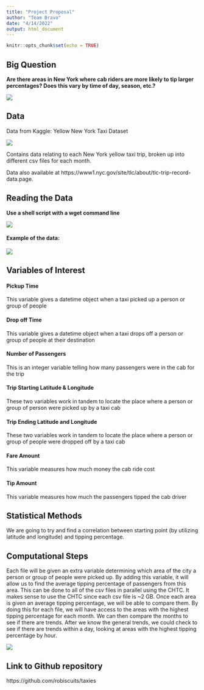 ```yaml
---
title: "Project Proposal"
author: "Team Bravo"
date: "4/14/2022"
output: html_document
---
```


```r
knitr::opts_chunk$set(echo = TRUE)
```

## Big Question

**Are there areas in New York where cab riders are more likely to tip larger percentages? Does this vary by time of day, season, etc.?**

![](New York.jpg)

## Data

Data from Kaggle: Yellow New York Taxi Dataset

![](taxi.png)

Contains data relating to each New York yellow taxi trip, broken up into different csv files for each month.

Data also available at https://www1.nyc.gov/site/tlc/about/tlc-trip-record-data.page.

## Reading the Data

**Use a shell script with a wget command line**

![](shell_script.png)

#### Example of the data:

![](data_head.png)

## Variables of Interest

#### Pickup Time

This variable gives a datetime object when a taxi picked up a person or group of people

#### Drop off Time

This variable gives a datetime object when a taxi drops off a person or group of people at their destination

#### Number of Passengers

This is an integer variable telling how many passengers were in the cab for the trip

#### Trip Starting Latitude & Longitude

These two variables work in tandem to locate the place where a person or group of person were picked up by a taxi cab

#### Trip Ending Latitude and Longitude

These two variables work in tandem to locate the place where a person or group of people were dropped off by a taxi cab

#### Fare Amount

This variable measures how much money the cab ride cost

#### Tip Amount

This variable measures how much the passengers tipped the cab driver

## Statistical Methods

We are going to try and find a correlation between starting point (by utilizing latitude and longitude) and tipping percentage.

## Computational Steps

Each file will be given an extra variable determining which area of the city a person or group of people were picked up. By adding this variable, it will allow us to find the average tipping percentage of passengers from this area. This can be done to all of the csv files in parallel using the CHTC. It makes sense to use the CHTC since each csv file is ~2 GB. Once each area is given an average tipping percentage, we will be able to compare them. By doing this for each file, we will have access to the areas with the highest tipping percentage for each month. We can then compare the months to see if there are trends. After we know the general trends, we could check to see if there are trends within a day, looking at areas with the highest tipping percentage by hour.

![](Parallelization.png)

## Link to Github repository

https://github.com/robiscuits/taxies
